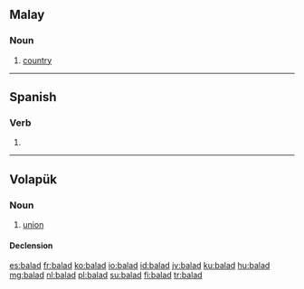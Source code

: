 {{also|baläd}}
==Malay==

===Noun===
{{head|ms|noun}}

# [[country]]

----

==Spanish==

===Verb===
{{es-verb-form}}

# {{es-verb form of|ending=ar|mood=imperative|sense=affirmative|pers=2|formal=no|number=plural|balar|region=Spain}}

----

==Volapük==

===Noun===
{{vo-noun}}

# [[union]]

====Declension====
{{vo-decl-noun}}

[[es:balad]]
[[fr:balad]]
[[ko:balad]]
[[io:balad]]
[[id:balad]]
[[jv:balad]]
[[ku:balad]]
[[hu:balad]]
[[mg:balad]]
[[nl:balad]]
[[pl:balad]]
[[su:balad]]
[[fi:balad]]
[[tr:balad]]
